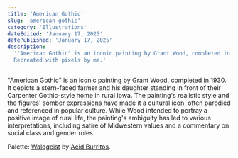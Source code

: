 ```yaml
---
title: 'American Gothic'
slug: 'american-gothic'
category: 'Illustrations'
dateEdited: 'January 17, 2025'
datePublished: 'January 17, 2025'
description:
  '"American Gothic" is an iconic painting by Grant Wood, completed in 1930.
  Recreated with pixels by me.'
---
```


"American Gothic" is an iconic painting by Grant Wood, completed in 1930. It
depicts a stern-faced farmer and his daughter standing in front of their
Carpenter Gothic-style home in rural Iowa. The painting's realistic style and
the figures' somber expressions have made it a cultural icon, often parodied and
referenced in popular culture. While Wood intended to portray a positive image
of rural life, the painting's ambiguity has led to various interpretations,
including satire of Midwestern values and a commentary on social class and
gender roles.

<EmbedImage
  src="posts/american-gothic/american-gothic.jpg"
  alt="American Gothic"
  caption="American Gothic (1930) by Grant Wood"
  layout="wide"
/>

Palette: [Waldgeist](https://lospec.com/palette-list/waldgeist) by
[Acid Burritos](https://www.gamedevmarket.net/member/AcidBurritos).
